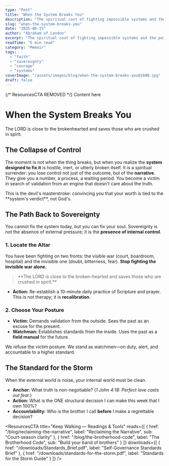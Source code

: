 ```yaml
---
type: "Post"
title: "When the System Breaks You"
description: "The spiritual cost of fighting impossible systems and the path back to sovereignty."
slug: "when-the-system-breaks-you"
date: "2025-06-15"
author: "Abraham of London"
excerpt: "The spiritual cost of fighting impossible systems and the path back to sovereignty."
readTime: "5 min read"
category: "Memoir"
tags:
  - "faith"
  - "sovereignty"
  - "courage"
  - "systems"
coverImage: "/assets/images/blog/when-the-system-breaks-you@1600.jpg"
draft: false
---
```


{/* ResourcesCTA REMOVED */}
<BrandFrame title="Legacy Tips" subtitle="Key Advice">
  Content here
</BrandFrame>

# When the System Breaks You

<Verse cite="Psalm 34:18">
  The LORD is close to the brokenhearted and saves those who are crushed in spirit.
</Verse>

<Rule />

## The Collapse of Control

The moment is not when the thing breaks, but when you realize the **system designed to fix it** is hostile, inert, or utterly broken itself. It is a spiritual surrender: you lose control not just of the outcome, but of the **narrative**. They give you a number, a process, a waiting period. You become a victim in search of validation from an engine that doesn't care about the truth.

<PullLine>
  This is the devil's masterstroke: convincing you that your worth is tied to the **system's verdict**, not God's.
</PullLine>

<Rule />

## The Path Back to Sovereignty

You cannot fix the system today, but you can fix your soul. Sovereignty is not the absence of external pressure; it is the **presence of internal control**.

### 1. Locate the Altar

You have been fighting on two fronts: the visible war (court, boardroom, hospital) and the invisible one (doubt, bitterness, fear). **Stop fighting the invisible war alone.**

<blockquote>
**The LORD is close to the broken-hearted and saves those who are crushed in spirit.**
</blockquote>

* **Action:** Re-establish a 10-minute daily practice of Scripture and prayer. This is not therapy; it is **recalibration**.

### 2. Choose Your Posture

* **Victim:** Demands validation from the outside. Sees the past as an excuse for the present.
* **Watchman:** Establishes standards from the inside. Uses the past as a **field manual** for the future.

We refuse the victim posture. We stand as watchmen—on duty, alert, and accountable to a higher standard.

<Rule />

## The Standard for the Storm

When the external world is noise, your internal world must be clean.

* **Anchor:** What truth is non-negotiable? (*1 John 4:18: Perfect love casts out fear.*)
* **Action:** What is the ONE structural decision I can make this week that I own 100%?
* **Accountability:** Who is the brother I call **before** I make a regrettable decision?

<ResourcesCTA title="Keep Walking — Readings & Tools" reads={[
  { href: "/blog/reclaiming-the-narrative", label: "Reclaiming the Narrative", sub: "Court-season clarity" },
  { href: "/blog/the-brotherhood-code", label: "The Brotherhood Code", sub: "Build your band of brothers" }
]} downloads={[
  { href: "/downloads/Standards_Brief.pdf", label: "Self-Governance Standards Brief" },
  { href: "/downloads/standards-for-the-storm\.pdf", label: "Standards for the Storm Guide" }
]} />

<ShareRow text="You cannot fix the system today, but you can fix your soul. Sovereignty is internal control." hashtags="Sovereignty,Faith,Courage" />



